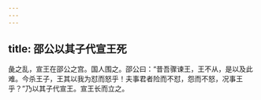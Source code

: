 ```yaml
---
---
---
```

title: 邵公以其子代宣王死
---


彘之乱，宣王在邵公之宫。国人围之。邵公曰：“昔吾骤谏王，王不从，是以及此难。今杀王子，王其以我为怼而怒乎！夫事君者险而不怼，怨而不怒，况事王乎？”乃以其子代宣王。宣王长而立之。

